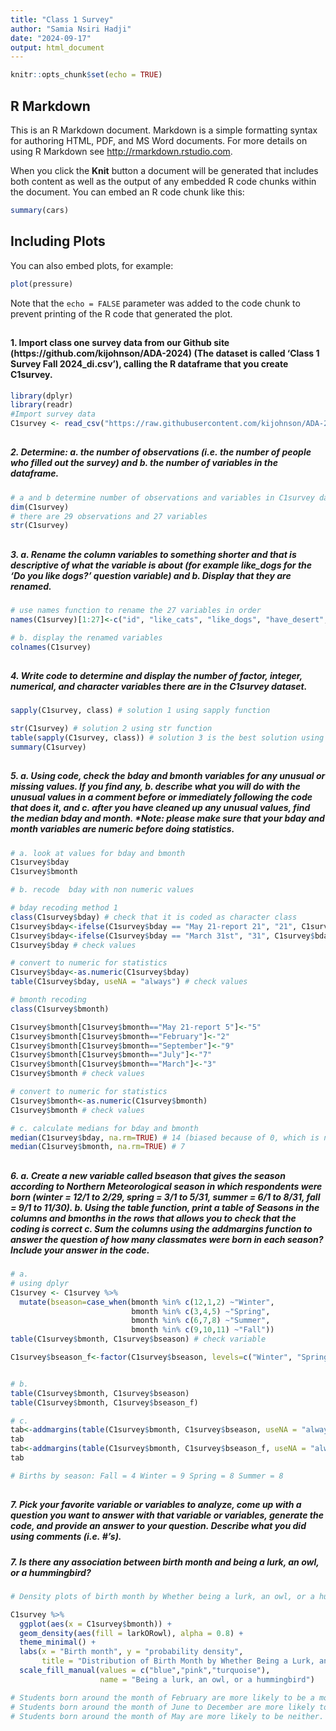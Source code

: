 ```yaml
---
title: "Class 1 Survey"
author: "Samia Nsiri Hadji"
date: "2024-09-17"
output: html_document
---
```


```r
knitr::opts_chunk$set(echo = TRUE)
```

## R Markdown

This is an R Markdown document. Markdown is a simple formatting syntax for authoring HTML, PDF, and MS Word documents. For more details on using R Markdown see <http://rmarkdown.rstudio.com>.

When you click the **Knit** button a document will be generated that includes both content as well as the output of any embedded R code chunks within the document. You can embed an R code chunk like this:

```r
summary(cars)
```

## Including Plots

You can also embed plots, for example:

```r
plot(pressure)
```

Note that the `echo = FALSE` parameter was added to the code chunk to prevent printing of the R code that generated the plot.

##
##
#### 1. Import class one survey data from our Github site (https://github.com/kijohnson/ADA-2024) (The dataset is called ‘Class 1 Survey Fall 2024_di.csv’), calling the R dataframe that you create C1survey.

```r

library(dplyr)
library(readr)
#Import survey data
C1survey <- read_csv("https://raw.githubusercontent.com/kijohnson/ADA-2024/main/Class%201%20(Getting%20started%20and%20RR%20I)/Lab/Class%201%20Survey%20Fall%202024_di.csv")

```
##
##
##### 2. Determine: **a.** the number of observations (i.e. the number of people who filled out the survey) and **b.** the number of variables in the dataframe.

```r

# a and b determine number of observations and variables in C1survey dataset
dim(C1survey)
# there are 29 observations and 27 variables
str(C1survey)


```

##
##
##### 3. **a.** Rename the column variables to something shorter and that is descriptive of what the variable is about (for example *like_dogs* for the 'Do you like dogs?' question variable) and **b.** Display that they are renamed.

```r
# use names function to rename the 27 variables in order
names(C1survey)[1:27]<-c("id", "like_cats", "like_dogs", "have_desert", "slogan", "fav_day", "larkORowl", "fav_food", "fav_drink", "fav_season", "fav_month", "hobby", "program", "specialization", "stat_software", "R_exp", "coding_comfort", "coding_length", "top_three","public_health_interest", "fav_num", "bday", "bmonth", "country", "state", "city", "highest_educ_level")

# b. display the renamed variables
colnames(C1survey)

```

##
##
##### 4. Write code to determine and display the number of factor, integer, numerical, and character variables there are in the *C1survey* dataset.

```r
sapply(C1survey, class) # solution 1 using sapply function

str(C1survey) # solution 2 using str function
table(sapply(C1survey, class)) # solution 3 is the best solution using table and sapply functions 23 character and 4 integer
summary(C1survey)

```

##
##
##### 5. **a.** Using code, check the *bday* and *bmonth* variables for any unusual or missing values. If you find any, **b.** describe what you will do with the unusual values in a comment before or immediately following the code that does it, and **c.** after you have cleaned up any unusual values, find the median bday and month. *Note: please make sure that your bday and month variables are numeric before doing statistics.

```r
# a. look at values for bday and bmonth
C1survey$bday
C1survey$bmonth

# b. recode  bday with non numeric values

# bday recoding method 1
class(C1survey$bday) # check that it is coded as character class
C1survey$bday<-ifelse(C1survey$bday == "May 21-report 21", "21", C1survey$bday)
C1survey$bday<-ifelse(C1survey$bday == "March 31st", "31", C1survey$bday)
C1survey$bday # check values 

# convert to numeric for statistics
C1survey$bday<-as.numeric(C1survey$bday)
table(C1survey$bday, useNA = "always") # check values 

# bmonth recoding
class(C1survey$bmonth)

C1survey$bmonth[C1survey$bmonth=="May 21-report 5"]<-"5"
C1survey$bmonth[C1survey$bmonth=="February"]<-"2"
C1survey$bmonth[C1survey$bmonth=="September"]<-"9"
C1survey$bmonth[C1survey$bmonth=="July"]<-"7"
C1survey$bmonth[C1survey$bmonth=="March"]<-"3"
C1survey$bmonth # check values 

# convert to numeric for statistics
C1survey$bmonth<-as.numeric(C1survey$bmonth)
C1survey$bmonth # check values 

# c. calculate medians for bday and bmonth 
median(C1survey$bday, na.rm=TRUE) # 14 (biased because of 0, which is not a value)
median(C1survey$bmonth, na.rm=TRUE) # 7

```

##
##
##### 6. **a.** Create a new variable called *bseason* that gives the season according to Northern Meteorological season in which respondents were born (winter = 12/1 to 2/29, spring = 3/1 to 5/31, summer = 6/1 to 8/31, fall = 9/1 to 11/30). **b**. Using the table function, print a table of Seasons in the columns and bmonths in the rows that allows you to check that the coding is correct **c**. Sum the columns using the addmargins function to answer the question of how many classmates were born in each season? Include your answer in the code.

```r
# a.
# using dplyr
C1survey <- C1survey %>%
  mutate(bseason=case_when(bmonth %in% c(12,1,2) ~"Winter",
                           bmonth %in% c(3,4,5) ~"Spring",
                           bmonth %in% c(6,7,8) ~"Summer",
                           bmonth %in% c(9,10,11) ~"Fall"))
table(C1survey$bmonth, C1survey$bseason) # check variable

C1survey$bseason_f<-factor(C1survey$bseason, levels=c("Winter", "Spring", "Summer", "Fall"))


# b. 
table(C1survey$bmonth, C1survey$bseason)
table(C1survey$bmonth, C1survey$bseason_f)

# c.
tab<-addmargins(table(C1survey$bmonth, C1survey$bseason, useNA = "always"), 1)
tab
tab<-addmargins(table(C1survey$bmonth, C1survey$bseason_f, useNA = "always"), 1)
tab

# Births by season: Fall = 4 Winter = 9 Spring = 8 Summer = 8


```

##
##
##### 7. Pick your favorite variable or variables to analyze, come up with a question you want to answer with that variable or variables, generate the code, and provide an answer to your question. Describe what you did using comments (i.e. #'s).

##### 7. Is there any association between birth month and being a lurk, an owl, or a hummingbird?

```r

# Density plots of birth month by Whether being a lurk, an owl, or a hummingbird.

C1survey %>%
  ggplot(aes(x = C1survey$bmonth)) +
  geom_density(aes(fill = larkORowl), alpha = 0.8) +
  theme_minimal() +
  labs(x = "Birth month", y = "probability density", 
       title = "Distribution of Birth Month by Whether Being a Lurk, an Owl, or a Hummingbird") +
  scale_fill_manual(values = c("blue","pink","turquoise"), 
                    name = "Being a lurk, an owl, or a hummingbird")

# Students born around the month of February are more likely to be a morning person.
# Students born around the month of June to December are more likely to be a night person.
# Students born around the month of May are more likely to be neither.

```

